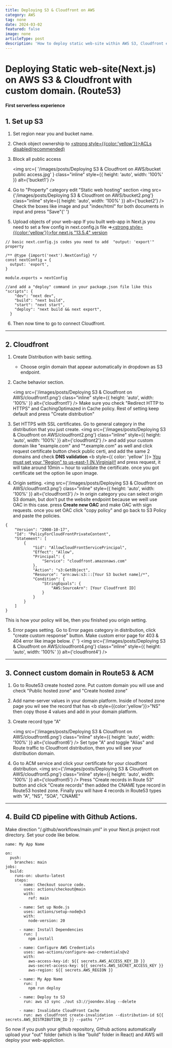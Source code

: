 ```yaml
---
title: Deploying S3 & Cloudfront on AWS
category: AWS
tag: none
date: 2024-03-02
featured: false
image: none
articleType: post
description: 'How to deploy static web-site within AWS S3, Cloudfront environment.'
---
```


# Deploying Static web-site(Next.js) on AWS S3 & Cloudfront with custom domain. (Route53)

#### First serverless experience

## 1. Set up S3

1. Set region near you and bucket name.
2. Check object ownership to <u><strong style={{color:'yellow'}}>ACLs disabled(recommended)</strong></u>

3. Block all public access

   <img
     src={
       '/images/posts/Deploying S3 & Cloudfront on AWS/bucket public access.jpg'
     }
     class="inline"
     style={{ height: 'auto', width: '100%' }}
     alt={'bucket1'}
   />

4. Go to "Property" category edit "Static web hosting" section
   <img
     src={'/images/posts/Deploying S3 & Cloudfront on AWS/bucket2.png'}
     class="inline"
     style={{ height: 'auto', width: '100%' }}
     alt={'bucket2'}
   />
   Check the boxes like image and put "index/html" for both documents in input and
   press "Save"{' '}
5. Upload objects of your web-app
   If you built web-app in Next.js you need to set a few config in next.config.js file =><u><strong style={{color:'yellow'}}>for next.js "13.5.4" version</strong></u>

```
// basic next.config.js codes you need to add  "output: 'export'" property

/** @type {import('next').NextConfig} */
const nextConfig = {
  output: 'export',
}

module.exports = nextConfig

//and add a "deploy" command in your package.json file like this
"scripts": {
    "dev": "next dev",
    "build": "next build",
    "start": "next start",
    "deploy": "next build && next export",
  }
```

6. Then now time to go to connect Cloudfront.

---

## 2. Cloudfront

1. Create Distribution with basic setting.

   - Choose orgiin domain that appear automatically in dropdown as S3 endpoint.

2. Cache behavior section.

   <img
     src={'/images/posts/Deploying S3 & Cloudfront on AWS/cloudfront1.png'}
     class="inline"
     style={{ height: 'auto', width: '100%' }}
     alt={'cloudfront1'}
   />
   Make sure you check "Redirect HTTP to HTTPS" and CachingOptimazed in Cache policy.
   Rest of setting keep default and press "Create distribution"

3. Set HTTPS with SSL certificates.
   Go to general category in the distribution that you just create.
   <img
     src={'/images/posts/Deploying S3 & Cloudfront on AWS/cloudfront2.png'}
     class="inline"
     style={{ height: 'auto', width: '100%' }}
     alt={'cloudfront2'}
   />
   and add your custom domain like "example.com" and "*.example.com" as well and
   click request certificate button check public certi, and add the same 2 domains
   and check <b>DNS validation</b>
   <b style={{ color: 'yellow' }}>
     <u>You must set your "Region" to us-east-1 (N.Virginia)!!</u>
   </b>
   and press request, it will take around 10min ~ hour to validate the
   certificate. once you got certificate set the option lie upon image.
4. Origin setting.
   <img
     src={'/images/posts/Deploying S3 & Cloudfront on AWS/cloudfront3.png'}
     class="inline"
     style={{ height: 'auto', width: '100%' }}
     alt={'cloudfront3'}
   />
   In origin category you can select origin S3 domain, but don't put the website
   endpoint because we weill use OAC in this case. press <b>Create new OAC</b> and
   make OAC with sign requests. once you set OAC click "copy policy" and go back
   to S3 Policy and paste the policies.

```
{
	"Version": "2008-10-17",
	"Id": "PolicyForCloudFrontPrivateContent",
	"Statement": [
		{
			"Sid": "AllowCloudFrontServicePrincipal",
			"Effect": "Allow",
			"Principal": {
				"Service": "cloudfront.amazonaws.com"
			},
			"Action": "s3:GetObject",
			"Resource": "arn:aws:s3:::[Your S3 bucket name]/*",
			"Condition": {
				"StringEquals": {
					"AWS:SourceArn": [Your Cloudfront ID]
				}
			}
		}
	]
}
```

This is how your policy will be, then you finished you origin setting.

5. Error pages setting.
   Go to Error pages category in distribution, click "create custom response" button.
   Make custom error page for 403 & 404 error like image below.
   {' '}
   <img
     src={'/images/posts/Deploying S3 & Cloudfront on AWS/cloudfront4.png'}
     class="inline"
     style={{ height: 'auto', width: '100%' }}
     alt={'cloudfront4'}
   />

---

## 3. Connect custom domain in Route53 & ACM

1. Go to Route53 create hosted zone.
   Put custom domain you will use and check "Public hosted zone" and "Create hosted zone"

2. Add name-server values in your domain platform.
   Inside of hosted zone page you wil see the record that has <b style={{color:'yellow'}}>"NS"</b> then copy those 4 values and add in your domain platform.

3. Create record type "A"

   <img
     src={'/images/posts/Deploying S3 & Cloudfront on AWS/cloudfront6.png'}
     class="inline"
     style={{ height: 'auto', width: '100%' }}
     alt={'cloudfront6'}
   />
   Set type "A" and toggle "Alias" and Route traffic to Cloudfront distribution,
   then you will see your distribution domain.

4. Go to ACM service and click your certificate for your cloudfront distribution.
   <img
     src={'/images/posts/Deploying S3 & Cloudfront on AWS/cloudfront5.png'}
     class="inline"
     style={{ height: 'auto', width: '100%' }}
     alt={'cloudfront5'}
   />
   Press "Create records in Route 53" button and click "Create records" then added
   the CNAME type record in Route53 hosted zone. Finally you will have 4 records
   in Route53 types with "A", "NS", "SOA", "CNAME"

---

## 4. Build CD pipeline with Github Actions.

Make direction "/.github/workflows/main.yml" in your Next.js project root directory.
Set your code like below.

```
name: My App Name

on:
  push:
    branches: main
jobs:
  build:
    runs-on: ubuntu-latest
    steps:
      - name: Checkout source code.
        uses: actions/checkout@main
        with:
          ref: main

      - name: Set up Node.js
        uses: actions/setup-node@v3
        with:
          node-version: 20

      - name: Install Dependencies
        run: |
          npm install

      - name: Configure AWS Credentials
        uses: aws-actions/configure-aws-credentials@v2
        with:
          aws-access-key-id: ${{ secrets.AWS_ACCESS_KEY_ID }}
          aws-secret-access-key: ${{ secrets.AWS_SECRET_ACCESS_KEY }}
          aws-region: ${{ secrets.AWS_REGION }}

      - name: My App Name
        run: |
          npm run deploy

      - name: Deploy to S3
        run: aws s3 sync ./out s3://joondev.blog --delete

      - name: Invalidate CloudFront Cache
        run: aws cloudfront create-invalidation --distribution-id ${{ secrets.AWS_DISTRIBUTION_ID }} --paths "/*"
```

So now if you push your github repository, Github actions automatically upload your "out" folder (which is like "build" folder in React)
and AWS will deploy your web-appliction.
